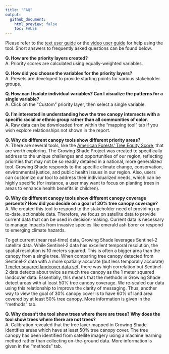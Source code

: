```yaml
---
title: "FAQ"
output: 
  github_document:
    html_preview: false
    toc: FALSE
---
```


Please refer to the <a href="www/Growing Shade User Guide (November 2021).pdf" target="_blank">text user guide</a> or the <a href="https://www.youtube.com/watch?v=R3Qbhaq4gWs" target="_blank">video user guide</a> for help using the tool. Short answers to frequently asked questions can be found below. 
<br>

**Q. How are the priority layers created?**
<span style='line-height: .1;'><br></span>
A. Priority scores are calculated using equally-weighted variables.

**Q. How did you choose the variables for the priority layers?**
<span style='line-height: .1;'><br></span>
A. Presets are developed to provide starting points for various stakeholder groups. 

**Q. How can I isolate individual variables? Can I visualize the patterns for a single variable?**
<span style='line-height: .1;'><br></span>
A. Click on the "Custom" priority layer, then select a single variable. 

**Q. I'm interested in understanding how the tree canopy intersects with a specific racial or ethnic group rather than all communities of color.**
<span style='line-height: .1;'><br></span>
A. Raw data can be downloaded from within the "mapping tool" tab if you wish explore relationships not shown in the report.

**Q. Why do different canopy tools show different priority areas?**
<span style='line-height: .1;'><br></span>
A. There are several tools, like the <a href = "https://www.americanforests.org/our-work/tree-equity-score/" target = "_blank">American Forests’ Tree Equity Score</a>, that are worth exploring. The Growing Shade Project was created to specifically address to the unique challenges and opportunities of our region, reflecting priorities that may not be so readily detailed in a national, more generalized tool. Growing Shade responds to the specific climate change, conservation, environmental justice, and public health issues in our region. Also, users can customize our tool to address their individualized needs, which can be highly specific (for instance, a user may want to focus on planting trees in areas to enhance health benefits in children).  

**Q. Why do different canopy tools show different canopy coverage percents? How did you decide on a goal of 30% tree canopy coverage?**
<span style='line-height: .1;'><br></span>
A. We created this tool to respond to the stakeholder need of providing up-to-date, actionable data. Therefore, we focus on satellite data to provide current data that can be used in decision-making. Current data is necessary to manage impacts from invasive species like emerald ash borer or respond to emerging climate hazards.

To get current (near real-time) data, Growing Shade leverages Sentinel-2 satellite data. While Sentinel-2 data has excellent temporal resolution, the spatial resolution is 10 meters squared. This is often a bigger area than the canopy from a single tree. When comparing tree canopy detected from Sentinel-2 data with a more spatially accurate (but less temporally accurate) <a href = "https://gisdata.mn.gov/dataset/base-landcover-twincities" target = "_blank">1 meter squared landcover data set</a>, there was high correlation but Sentinel-2 data detects about twice as much tree canopy as the 1 meter squared landcover data. Essentially, this means that the methods in Growing Shade detect areas with at least 50% tree canopy coverage. We re-scaled our data using this relationship to improve the clarity of messaging. Thus, another way to view the goal of 30% canopy cover is to have 60% of land area covered by at least 50% tree canopy. More information is given in the "methods" tab. 

**Q. Why doesn't the tool show trees where there are trees? Why does the tool show trees where there are not trees?**
<span style='line-height: .1;'><br></span>
A. Calibration revealed that the tree layer mapped in Growing Shade identifies areas which have at least 50% tree canopy cover. The tree canopy has been identified from satellite imagery using a machine learning method rather than collecting on-the-ground data. More information is given in the "methods" tab. 

<br>
<br><br><br><br>


